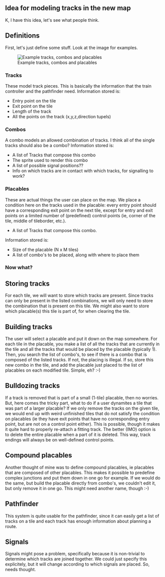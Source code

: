 == Idea for modeling tracks in the new map ==

K, I have this idea, let's see what people think.

== Definitions ==
First, let's just define some stuff. Look at the image for examples.

[[File:en/Archive/Development/RadicalTrackIdea.png|thumb|Example tracks, combos and placables]]

=== Tracks ===
These model track pieces. This is basically the information that the train controller and the pathfinder need. Information stored is:
* Entry point on the tile
* Exit point on the tile
* Length of the track
* All the points on the track (x,y,z,direction tupels)

=== Combos ===
A combo models an allowed combination of tracks. I think all of the single tracks should also be a combo?
Information stored is:
* A list of Tracks that compose this combo
* The sprite used to render this combo
* A list of possible signal positions??
* Info on which tracks are in contact with which tracks, for signalling to work?

=== Placables ===
These are actual things the user can place on the map. We place a condition here on the tracks used in the placable: every entry point should have a corresponding exit point on the next tile, except for entry and exit points on a limited number of (predefined) control points (ie, corner of the tile, middle of tileborder, etc.).
* A list of Tracks that compose this combo.
Information stored is:
* Size of the placable (N x M tiles)
* A list of combo's to be placed, along with where to place them

=== Now what? ===
== Storing tracks ==
For each tile, we will want to store which tracks are present. Since tracks can only be present in the listed combinations, we will only need to store the combination that is present on this tile. We might also want to store which placable(s) this tile is part of, for when clearing the tile.

== Building tracks ==
The user will select a placable and put it down on the map somewhere. For each tile in the placable, you make a list of all the tracks that are currently in the tile and all the tracks that would be placed by the placable (typically 1). Then, you search the list of combo's, to see if there is a combo that is composed of the listed tracks. If not, the placing is illegal. If so, store this new combo in the tile, and add the placable just placed to the list of placables on each modified tile.
Simple, eh? :-)

== Bulldozing tracks ==
If a track is removed that is part of a small (1-tile) placable, then no worries. But, here comes the tricky part, what to do if a user dynamites a tile that was part of a larger placable? If we only remove the tracks on the given tile, we would end up with weird unfinished tiles that do not satisfy the condition on placables (ie they have exit points that have no corresponding entry point, but are not on a control point either). This is possible, though it makes it quite hard to properly re-attach a fitting track.
The better (IMO) option is to delete the entire placable when a part of it is deleted. This way, track endings will always be on well-defined control points.

== Compound placables ==
Another thought of mine was to define compound placables, ie placables that are composed of other placables. This makes it possible to predefine complex junctions and put them down in one go for example. If we would do the same, but build the placable directly from combo's, we couldn't edit it, but only remove it in one go. This might need another name, though :-)

== Pathfinder ==
This system is quite usable for the pathfinder, since it can easily get a list of tracks on a tile and each track has enough information about planning a route.

== Signals == 
Signals might pose a problem, specifically because it is non-trivial to determine which tracks are joined together. We could just specify this explicitely, but it will change according to which signals are placed. So, needs thought.